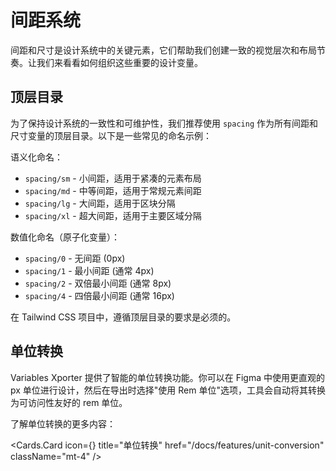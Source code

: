 
# 间距系统

间距和尺寸是设计系统中的关键元素，它们帮助我们创建一致的视觉层次和布局节奏。让我们来看看如何组织这些重要的设计变量。

## 顶层目录
为了保持设计系统的一致性和可维护性，我们推荐使用 `spacing` 作为所有间距和尺寸变量的顶层目录。以下是一些常见的命名示例：

语义化命名：
- `spacing/sm` - 小间距，适用于紧凑的元素布局
- `spacing/md` - 中等间距，适用于常规元素间距
- `spacing/lg` - 大间距，适用于区块分隔
- `spacing/xl` - 超大间距，适用于主要区域分隔

数值化命名（原子化变量）：
- `spacing/0` - 无间距 (0px)
- `spacing/1` - 最小间距 (通常 4px)
- `spacing/2` - 双倍最小间距 (通常 8px)
- `spacing/4` - 四倍最小间距 (通常 16px)

<Callout type="error" emoji="🚨">
在 Tailwind CSS 项目中，遵循顶层目录的要求是必须的。
</Callout>

## 单位转换

Variables Xporter 提供了智能的单位转换功能。你可以在 Figma 中使用更直观的 px 单位进行设计，然后在导出时选择"使用 Rem 单位"选项，工具会自动将其转换为可访问性友好的 rem 单位。


了解单位转换的更多内容：

  <Cards.Card
    icon={<RefreshCw  />}
    title="单位转换"
    href="/docs/features/unit-conversion"
    className="mt-4"
  />




